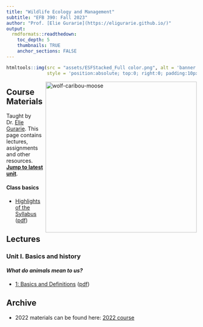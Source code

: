 ```yaml
---
title: "Wildlife Ecology and Management"
subtitle: "EFB 390: Fall 2023"
author: "Prof. [Elie Gurarie](https://eligurarie.github.io/)"
output: 
  rmdformats::readthedown:
    toc_depth: 5
    thumbnails: TRUE
    anchor_sections: FALSE
---
```



```r
htmltools::img(src = "assets/ESFStacked_Full color.png", alt = 'banner', 
               style = 'position:absolute; top:0; right:0; padding:10px; width:150px')
```

<img src="assets/moose.jpg" alt="wolf-caribou-moose" style="width:400px" align="right"/>


## Course Materials

Taught by Dr. [Elie Gurarie](https://www.esf.edu/faculty/gurarie/).  This page contains lectures, assignments and other resources.  [**Jump to latest unit**](#where-are-the-animals-and-why).


#### Class basics

- [Highlights of the Syllabus](lectures/HighlightsOfTheSyllabus.html) ([pdf](pdfs/Lecture00_HighlightsOfTheSyllabus.pdf))


## Lectures

### Unit I. Basics and history
#### *What do animals mean to us?*

- [1: Basics and Definitions](lectures/Lecture01/Lecture_Basics.html) ([pdf](pdfs/Lecture01_Basics.pdf))


## Archive

- 2022 materials can be found here:  [2022 course](Archive2022/index.html)
